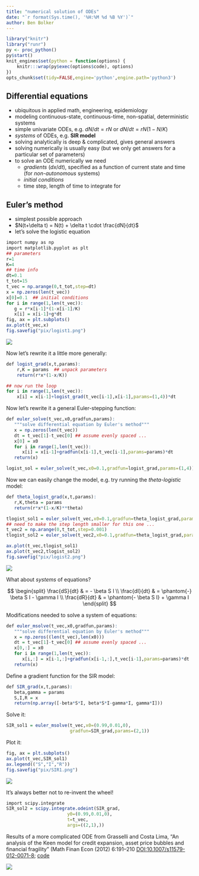 ```yaml
---
title: "numerical solution of ODEs"
date: "`r format(Sys.time(), '%H:%M %d %B %Y')`"
author: Ben Bolker
---
```


```r
library("knitr")
library("runr")
py <- proc_python()
py$start()
knit_engines$set(python = function(options) {
    knitr:::wrap(py$exec(options$code), options)
})
opts_chunk$set(tidy=FALSE,engine='python',engine.path='python3')
```

## Differential equations

- ubiquitous in applied math, engineering, epidemiology
- modeling continuous-state, continuous-time, non-spatial, deterministic systems
- simple univariate ODEs, e.g. $dN/dt = rN$ or $dN/dt=rN(1-N/K)$
- *systems* of ODEs, e.g. **SIR model**
- solving analytically is deep & complicated, gives general answers
- solving numerically is usually easy (but we only get answers for a particular set of parameters)
- to solve an ODE numerically we need
    - *gradients* ($dx/dt$), specified as a function of current state and time (for *non-autonomous* systems)
	- *initial conditions*
	- time step, length of time to integrate for

## Euler's method

- simplest possible approach
- $N(t+\delta t) = N(t) + \delta t \cdot \frac{dN}{dt}$
- let's solve the logistic equation

```r
import numpy as np
import matplotlib.pyplot as plt
## parameters
r=1
K=4
## time info
dt=0.1
t_tot=15
t_vec = np.arange(0,t_tot,step=dt)
x = np.zeros(len(t_vec))
x[0]=0.1  ## initial conditions
for i in range(1,len(t_vec)):
   g = r*x[i-1]*(1-x[i-1]/K)
   x[i] = x[i-1]+g*dt
fig, ax = plt.subplots()
ax.plot(t_vec,x)
fig.savefig("pix/logist1.png")
```

![](pix/logist1.png)

Now let's rewrite it a little more generally:

```r
def logist_grad(x,t,params):
    r,K = params  ## unpack parameters
    return(r*x*(1-x/K))

## now run the loop
for i in range(1,len(t_vec)):
    x[i] = x[i-1]+logist_grad(t_vec[i-1],x[i-1],params=(1,4))*dt
```

Now let's rewrite it a general Euler-stepping function:

```r
def euler_solve(t_vec,x0,gradfun,params):
   """solve differential equation by Euler's method"""
   x = np.zeros(len(t_vec))
   dt = t_vec[1]-t_vec[0] ## assume evenly spaced ...
   x[0] = x0
   for i in range(1,len(t_vec)):
      x[i] = x[i-1]+gradfun(x[i-1],t_vec[i-1],params=params)*dt
   return(x)

logist_sol = euler_solve(t_vec,x0=0.1,gradfun=logist_grad,params=(1,4))
```

Now we can easily change the model, e.g. try running the *theta-logistic* model:

```r
def theta_logist_grad(x,t,params):
   r,K,theta = params
   return(r*x*(1-x/K)**theta)

tlogist_sol1 = euler_solve(t_vec,x0=0.1,gradfun=theta_logist_grad,params=(1,4,2))
## need to make the step length smaller for this one ...
t_vec2 = np.arange(0,t_tot,step=0.001)
tlogist_sol2 = euler_solve(t_vec2,x0=0.1,gradfun=theta_logist_grad,params=(1,4,0.8))

ax.plot(t_vec,tlogist_sol1)
ax.plot(t_vec2,tlogist_sol2)
fig.savefig("pix/logist2.png")
```

![](pix/logist2.png)

What about *systems* of equations?

$$
\begin{split}
\frac{dS}{dt} & = - \beta S I \\
\frac{dI}{dt} & = \phantom{-} \beta S I - \gamma I \\
\frac{dR}{dt} & = \phantom{- \beta S I} + \gamma I
\end{split}
$$

Modifications needed to solve a system of equations:

```r
def euler_msolve(t_vec,x0,gradfun,params):
   """solve differential equation by Euler's method"""
   x = np.zeros((len(t_vec),len(x0)))
   dt = t_vec[1]-t_vec[0] ## assume evenly spaced ...
   x[0,:] = x0
   for i in range(1,len(t_vec)):
      x[i,:] = x[i-1,:]+gradfun(x[i-1,:],t_vec[i-1],params=params)*dt
   return(x)
```

Define a gradient function for the SIR model:

```r
def SIR_grad(x,t,params):
   beta,gamma = params
   S,I,R = x
   return(np.array([-beta*S*I, beta*S*I-gamma*I, gamma*I]))
```

Solve it:

```r
SIR_sol1 = euler_msolve(t_vec,x0=(0.99,0.01,0),
                        gradfun=SIR_grad,params=(2,1))
```

Plot it:

```r
fig, ax = plt.subplots()
ax.plot(t_vec,SIR_sol1)
ax.legend(("S","I","R"))
fig.savefig("pix/SIR1.png")

```

![](pix/SIR1.png)

It's always better not to re-invent the wheel!

```r
import scipy.integrate
SIR_sol2 = scipy.integrate.odeint(SIR_grad,
                       y0=(0.99,0.01,0),
                       t=t_vec,
                       args=((2,1),))
```

Results of a more complicated ODE from Grasselli and Costa Lima, "An analysis of the Keen model for credit expansion, asset price bubbles and financial fragility" (Math Finan Econ (2012) 6:191–210 [DOI:10.1007/s11579-012-0071-8](http://dx.doi.org/10.1007/s11579-012-0071-8); [code](../code/grasselli.py)

![](pix/keen1.png)
